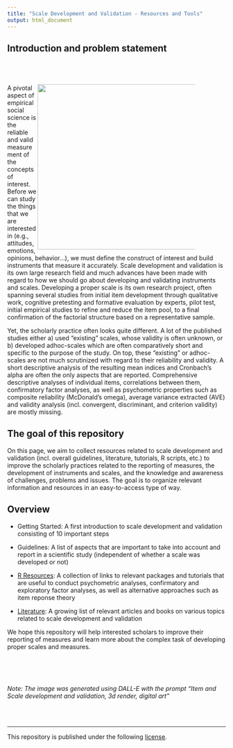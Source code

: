 ```yaml
---
title: "Scale Development and Validation - Resources and Tools"
output: html_document
---
```


## Introduction and problem statement

<div style = "margin: 5em;">
<img src="img/dalle_prompt.png" width = 380 align="right" />
</div>A pivotal aspect of empirical social science is the reliable and valid measurement of the concepts of interest. Before we can study the things that we are interested in (e.g., attitudes, emotions, opinions, behavior...), we must define the construct of interest and build instruments that measure it accurately. Scale development and validation is its own large research field and much advances have been made with regard to how we should go about developing and validating instruments and scales. Developing a proper scale is its own research project, often spanning several studies from initial item development through qualitative work, cognitive pretesting and formative evaluation by experts, pilot test, initial empirical studies to refine and reduce the item pool, to a final confirmation of the factorial structure based on a representative sample. 

Yet, the scholarly practice often looks quite different. A lot of the published studies either a) used "existing" scales, whose validity is often unknown, or b) developed adhoc-scales which are often comparatively short and specific to the purpose of the study. On top, these "existing" or adhoc-scales are not much scrutinized with regard to their reliability and validity. A short descriptive analysis of the resulting mean indices and Cronbach's alpha are often the only aspects that are reported. Comprehensive descriptive analyses of individual items, correlations between them, confirmatory factor analyses, as well as psychometric properties such as composite reliability (McDonald's omega), average variance extracted (AVE) and validity analysis (incl. convergent, discriminant, and criterion validity) are mostly missing. 


## The goal of this repository

On this page, we aim to collect resources related to scale development and validation (incl. overall guidelines, literature, tutorials, R scripts, etc.) to improve the scholarly practices related to the reporting of measures, the development of instruments and scales, and the knowledge and awareness of challenges, problems and issues. The goal is to organize relevant information and resources in an easy-to-access type of way. 


## Overview

- Getting Started: A first introduction to scale development and validation consisting of 10 important steps

- Guidelines: A list of aspects that are important to take into account and report in a scientific study (independent of whether a scale was developed or not)

- [R Resources](r-resources.html): A collection of links to relevant packages and tutorials that are useful to conduct psychometric analyses, confirmatory and exploratory factor analyses, as well as alternative approaches such as item reponse theory

- [Literature](literature.html): A growing list of relevant articles and books on various topics related to scale development and validation


We hope this repository will help interested scholars to improve their reporting of measures and learn more about the complex task of developing proper scales and measures. 


<br><br><br>
<p><i>Note: The image was generated using DALL-E with the prompt "Item and Scale development and validation, 3d render, digital art"</i></p>
<br><br>
<hr>

<p style = "margin-left: auto; margin-right: 0;">
This repository is published under the following [license](https://github.com/masurp/scale-development-resources/blob/main/LICENSE). 
</p>